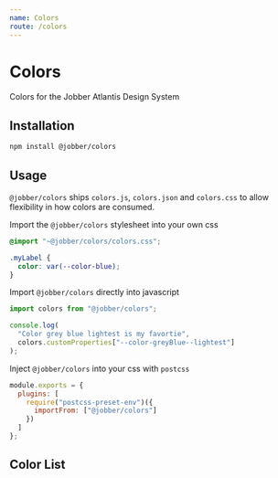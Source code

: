 ```yaml
---
name: Colors
route: /colors
---
```


# Colors

Colors for the Jobber Atlantis Design System

## Installation

```sh
npm install @jobber/colors
```

## Usage

`@jobber/colors` ships `colors.js`, `colors.json` and `colors.css` to allow
flexibility in how colors are consumed.

Import the `@jobber/colors` stylesheet into your own css

```css
@import "~@jobber/colors/colors.css";

.myLabel {
  color: var(--color-blue);
}
```

Import `@jobber/colors` directly into javascript

```js
import colors from "@jobber/colors";

console.log(
  "Color grey blue lightest is my favortie",
  colors.customProperties["--color-greyBlue--lightest"]
);
```

Inject `@jobber/colors` into your css with `postcss`

```js
module.exports = {
  plugins: [
    require("postcss-preset-env")({
      importFrom: ["@jobber/colors"]
    })
  ]
};
```

## Color List


<ColorSwatches colors={colors.customProperties} />
